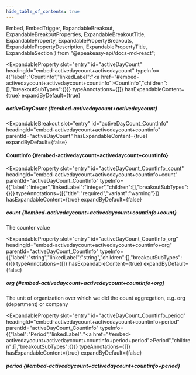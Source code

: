 ```yaml
---
hide_table_of_contents: true
---
```

  Embed,
  EmbedTrigger,
  ExpandableBreakout,
  ExpandableBreakoutProperties,
  ExpandableBreakoutTitle,
  ExpandableProperty,
  ExpandablePropertyBreakouts,
  ExpandablePropertyDescription,
  ExpandablePropertyTitle,
  ExpandableSection
} from "@speakeasy-api/docs-md-react";

<ExpandableSection>

<ExpandableProperty
  slot="entry"
  id="activeDayCount"
  headingId="embed-activedaycount+activedaycount"
  typeInfo={{"label":"CountInfo","linkedLabel":"<a href=\"#embed-activedaycount+activedaycount+countinfo\">CountInfo</a>","children":[],"breakoutSubTypes":{}}}
  typeAnnotations={[]}
  hasExpandableContent={true}
  expandByDefault={true}
>

<ExpandablePropertyTitle slot="title">

##### activeDayCount \{#embed-activedaycount+activedaycount\}

</ExpandablePropertyTitle>

<ExpandablePropertyBreakouts slot="breakouts">

<ExpandableBreakout
  slot="entry"
  id="activeDayCount_CountInfo"
  headingId="embed-activedaycount+activedaycount+countinfo"
  parentId="activeDayCount"
  hasExpandableContent={true}
  expandByDefault={false}
>

<ExpandableBreakoutTitle slot="title">

#### CountInfo \{#embed-activedaycount+activedaycount+countinfo\}

</ExpandableBreakoutTitle>

<ExpandableBreakoutProperties slot="properties">

<ExpandableProperty
  slot="entry"
  id="activeDayCount_CountInfo_count"
  headingId="embed-activedaycount+activedaycount+countinfo+count"
  parentId="activeDayCount_CountInfo"
  typeInfo={{"label":"integer","linkedLabel":"integer","children":[],"breakoutSubTypes":{}}}
  typeAnnotations={[{"title":"required","variant":"warning"}]}
  hasExpandableContent={true}
  expandByDefault={false}
>

<ExpandablePropertyTitle slot="title">

##### count \{#embed-activedaycount+activedaycount+countinfo+count\}

</ExpandablePropertyTitle>

<ExpandablePropertyDescription slot="description">

The counter value

</ExpandablePropertyDescription>

</ExpandableProperty>

<ExpandableProperty
  slot="entry"
  id="activeDayCount_CountInfo_org"
  headingId="embed-activedaycount+activedaycount+countinfo+org"
  parentId="activeDayCount_CountInfo"
  typeInfo={{"label":"string","linkedLabel":"string","children":[],"breakoutSubTypes":{}}}
  typeAnnotations={[]}
  hasExpandableContent={true}
  expandByDefault={false}
>

<ExpandablePropertyTitle slot="title">

##### org \{#embed-activedaycount+activedaycount+countinfo+org\}

</ExpandablePropertyTitle>

<ExpandablePropertyDescription slot="description">

The unit of organization over which we did the count aggregation, e.g. org (department) or company

</ExpandablePropertyDescription>

</ExpandableProperty>

<ExpandableProperty
  slot="entry"
  id="activeDayCount_CountInfo_period"
  headingId="embed-activedaycount+activedaycount+countinfo+period"
  parentId="activeDayCount_CountInfo"
  typeInfo={{"label":"Period","linkedLabel":"<a href=\"#embed-activedaycount+activedaycount+countinfo+period+period\">Period</a>","children":[],"breakoutSubTypes":{}}}
  typeAnnotations={[]}
  hasExpandableContent={true}
  expandByDefault={false}
>

<ExpandablePropertyTitle slot="title">

##### period \{#embed-activedaycount+activedaycount+countinfo+period\}

</ExpandablePropertyTitle>

<ExpandablePropertyBreakouts slot="breakouts">

<Embed slot="embed">

<EmbedTrigger slot="trigger" embedTitle="period" triggerText="View period details">

<Embedperiod />

</EmbedTrigger>

</Embed>

</ExpandablePropertyBreakouts>

</ExpandableProperty>

</ExpandableBreakoutProperties>

</ExpandableBreakout>

</ExpandablePropertyBreakouts>

</ExpandableProperty>

</ExpandableSection>